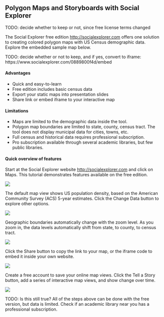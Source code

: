 ## Polygon Maps and Storyboards with Social Explorer {- #social-explorer-maps}
TODO: decide whether to keep or not, since free license terms changed

The Social Explorer free edition <http://socialexplorer.com> offers one solution to creating colored polygon maps with US Census demographic data. Explore the embedded sample map below.

TODO: decide whether or not to keep, and if yes, convert to iframe: https://www.socialexplorer.com/0889800f4d/embed

#### Advantages {-}
- Quick and easy-to-learn
- Free edition includes basic census data
- Export your static maps into presentation slides
- Share link or embed iframe to your interactive map

#### Limitations {-}
- Maps are limited to the demographic data inside the tool.
- Polygon map boundaries are limited to state, county, census tract. The tool does not display municipal data for cities, towns, etc.
- Full census and historical data requires professional subscription.
- Pro subscription available through several academic libraries, but few public libraries.

#### Quick overview of features {-}

Start at the Social Explorer website <http://socialexplorer.com> and click on Maps. This tutorial demonstrates features available on the free edition.

![](images/08-map/SE-home.png)

The default map view shows US population density, based on the American Community Survey (ACS) 5-year estimates. Click the Change Data button to explore other options.

![](images/08-map/SE-default-map.png)

Geographic boundaries automatically change with the zoom level. As you zoom in, the data levels automatically shift from state, to county, to census tract.

![](images/08-map/SE-data-levels.png)

Click the Share button to copy the link to your map, or the iframe code to embed it inside your own website.

![](images/08-map/SE-share-embed.png)

Create a free account to save your online map views. Click the Tell a Story button, add a series of interactive map views, and show change over time.

![](images/08-map/SE-tell-a-story.png)

TODO: Is this still true? All of the steps above can be done with the free version, but data is limited. Check if an academic library near you has a professional subscription.
